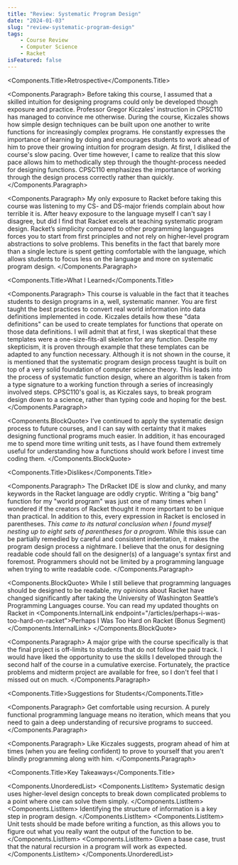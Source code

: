 ```yaml
---
title: "Review: Systematic Program Design"
date: "2024-01-03"
slug: "review-systematic-program-design"
tags:
    - Course Review
    - Computer Science
    - Racket
isFeatured: false
---
```



<Components.Title>Retrospective</Components.Title>

<Components.Paragraph>
    Before taking this course, I assumed that a skilled intuition for designing programs could only be developed though exposure and practice. Professor Gregor Kiczales' instruction in CPSC110 has managed to convince me otherwise. During the course, Kiczales shows how simple design techniques can be built upon one another to write functions for increasingly complex programs. He constantly expresses the importance of learning by doing and encourages students to work ahead of him to prove their growing intuition for program design. At first, I disliked the course's slow pacing. Over time however, I came to realize that this slow pace allows him to methodically step through the thought-process needed for designing functions. CPSC110 emphasizes the importance of working through the design process correctly rather than quickly.
</Components.Paragraph>

<Components.Paragraph>
    My only exposure to Racket before taking this course was listening to my CS- and DS-major friends complain about how terrible it is. After heavy exposure to the language myself I can't say I disagree, but did I find that Racket excels at teaching systematic program design. Racket’s simplicity compared to other programming languages forces you to start from first principles and not rely on higher-level program abstractions to solve problems. This benefits in the fact that barely more than a single lecture is spent getting comfortable with the language, which allows students to focus less on the language and more on systematic program design.
</Components.Paragraph>

<Components.Title>What I Learned</Components.Title>

<Components.Paragraph>
    This course is valuable in the fact that it teaches students to design programs in a, well, systematic manner. You are first taught the best practices to convert real world information into data definitions implemented in code. Kiczales details how these "data definitions" can be used to create templates for functions that operate on those data definitions. I will admit that at first, I was skeptical that these templates were a one-size-fits-all skeleton for any function. Despite my skepticism, it is proven through example that these templates can be adapted to any function necessary. Although it is not shown in the course, it is mentioned that the systematic program design process taught is built on top of a very solid foundation of computer science theory. This leads into the process of systematic function design, where an algorithm is taken from a type signature to a working function through a series of increasingly involved steps. CPSC110's goal is, as Kiczales says, to break program design down to a science, rather than typing code and hoping for the best.
</Components.Paragraph>

<Components.BlockQuote>
    I’ve continued to apply the systematic design process to future courses, and I can say with certainty that it makes designing functional programs much easier. In addition, it has encouraged me to spend more time writing unit tests, as I have found them extremely useful for understanding how a functions should work before I invest time coding them.
</Components.BlockQuote>

<Components.Title>Dislikes</Components.Title>

<Components.Paragraph>
    The DrRacket IDE is slow and clunky, and many keywords in the Racket language are oddly cryptic. Writing a "big bang" function for my "world program" was just one of many times when I wondered if the creators of Racket thought it more important to be unique than practical. In addition to this, every expression in Racket is enclosed in parentheses. *This came to its natural conclusion when I found myself nesting up to eight sets of parentheses for a program*. While this issue can be partially remedied by careful and consistent indentation, it makes the program design process a nightmare. I believe that the onus for designing readable code should fall on the designer(s) of a language's syntax first and foremost. Programmers should not be limited by a programming language when trying to write readable code.
</Components.Paragraph>

<Components.BlockQuote>
    While I still believe that programming languages should be designed to be readable, my opinions about Racket have changed significantly after taking the University of Washington Seattle’s Programming Languages course. You can read my updated thoughts on Racket in <Components.InternalLink endpoint="/articles/perhaps-i-was-too-hard-on-racket">Perhaps I Was Too Hard on Racket (Bonus Segment)</Components.InternalLink>
</Components.BlockQuote>

<Components.Paragraph>
    A major gripe with the course specifically is that the final project is off-limits to students that do not follow the paid track. I would have liked the opportunity to use the skills I developed through the second half of the course in a cumulative exercise. Fortunately, the practice problems and midterm project are available for free, so I don't feel that I missed out on much.
</Components.Paragraph>

<Components.Title>Suggestions for Students</Components.Title>

<Components.Paragraph>
    Get comfortable using recursion. A purely functional programming language means no iteration, which means that you need to gain a deep understanding of recursive programs to succeed.
</Components.Paragraph>

<Components.Paragraph>
    Like Kiczales suggests, program ahead of him at times (when you are feeling confident) to prove to yourself that you aren't blindly programming along with him.
</Components.Paragraph>

<Components.Title>Key Takeaways</Components.Title>

<Components.UnorderedList>
    <Components.ListItem>
        Systematic design uses higher-level design concepts to break down complicated problems to a point where one can solve them simply.
    </Components.ListItem>
    <Components.ListItem>
        Identifying the structure of information is a key step in program design.
    </Components.ListItem>
    <Components.ListItem>
        Unit tests should be made before writing a function, as this allows you to figure out what you really want the output of the function to be.
    </Components.ListItem>
    <Components.ListItem>
        Given a base case, trust that the natural recursion in a program will work as expected.
    </Components.ListItem>
</Components.UnorderedList>
